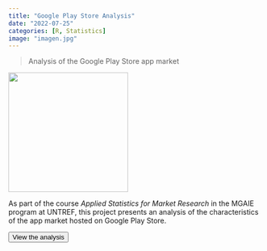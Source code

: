 ```yaml
---
title: "Google Play Store Analysis"
date: "2022-07-25"
categories: [R, Statistics]
image: "imagen.jpg"
---
```


> Analysis of the Google Play Store app market

![](imagen.jpg){fig-align="center" width="237"}

As part of the course *Applied Statistics for Market Research* in the MGAIE program at UNTREF, this project presents an analysis of the characteristics of the app market hosted on Google Play Store.

<a href="https://rpubs.com/arianabard/appsgoogle">
  <button type="button" class="btn btn-primary float-end btn-sm">View the analysis</button>
</a>

<br>
